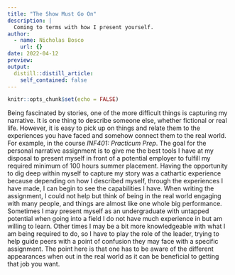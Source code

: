 ```yaml
---
title: "The Show Must Go On"
description: |
  Coming to terms with how I present yourself.
author:
  - name: Nicholas Bosco
    url: {}
date: 2022-04-12
preview:
output:
  distill::distill_article:
    self_contained: false
---
```



```r
knitr::opts_chunk$set(echo = FALSE)
```
Being fascinated by stories, one of the more difficult things is capturing my narrative. It is one thing to describe someone else, whether fictional or real life. However, it is easy to pick up on things and relate them to the experiences you have faced and somehow connect them to the real world. For example, in the course *INF401: Practicum Prep*. The goal for the personal narrative assignment is to give me the best tools I have at my disposal to present myself in front of a potential employer to fulfill my required minimum of 100 hours summer placement. Having the opportunity to dig deep within myself to capture my story was a cathartic experience because depending on how I described myself, through the experiences I have made, I can begin to see the capabilities I have. When writing the assignment, I could not help but think of being in the real world engaging with many people, and things are almost like one whole big performance. Sometimes I may present myself as an undergraduate with untapped potential when going into a field I do not have much experience in but am willing to learn. Other times I may be a bit more knowledgeable with what I am being required to do, so I have to play the role of the leader, trying to help guide peers with a point of confusion they may face with a specific assignment. The point here is that one has to be aware of the different appearances when out in the real world as it can be beneficial to getting that job you want.


